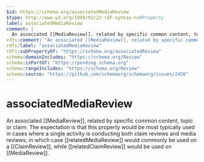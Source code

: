 ```yaml
---
$id: https://schema.org/associatedMediaReview
$type: http://www.w3.org/1999/02/22-rdf-syntax-ns#Property
label: associatedMediaReview
comment: |
  An associated [[MediaReview]], related by specific common content, topic or claim. The expectation is that this property would be most typically used in cases where a single activity is conducting both claim reviews and media reviews, in which case [[relatedMediaReview]] would commonly be used on a [[ClaimReview]], while [[relatedClaimReview]] would be used on [[MediaReview]].
rdfs:comment: "An associated [[MediaReview]], related by specific common content, topic or claim. The expectation is that this property would be most typically used in cases where a single activity is conducting both claim reviews and media reviews, in which case [[relatedMediaReview]] would commonly be used on a [[ClaimReview]], while [[relatedClaimReview]] would be used on [[MediaReview]]."
rdfs:label: "associatedMediaReview"
rdfs:subPropertyOf: "https://schema.org/associatedReview"
schema:domainIncludes: "https://schema.org/Review"
schema:isPartOf: "https://pending.schema.org"
schema:rangeIncludes: "https://schema.org/Review"
schema:source: "https://github.com/schemaorg/schemaorg/issues/2450"
---
```


# associatedMediaReview

An associated [[MediaReview]], related by specific common content, topic or claim. The expectation is that this property would be most typically used in cases where a single activity is conducting both claim reviews and media reviews, in which case [[relatedMediaReview]] would commonly be used on a [[ClaimReview]], while [[relatedClaimReview]] would be used on [[MediaReview]].


